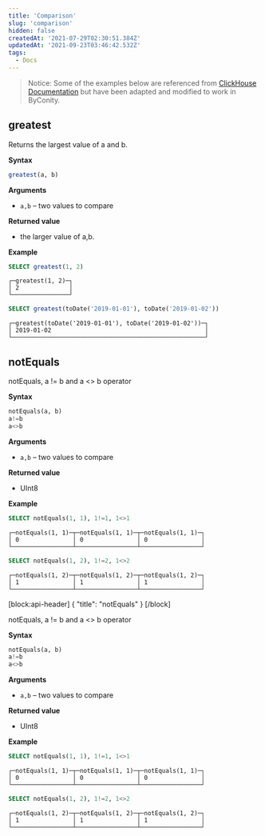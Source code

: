```yaml
---
title: 'Comparison'
slug: 'comparison'
hidden: false
createdAt: '2021-07-29T02:30:51.384Z'
updatedAt: '2021-09-23T03:46:42.532Z'
tags:
  - Docs
---
```


> Notice:
> Some of the examples below are referenced from [ClickHouse Documentation](https://clickhouse.com/docs/en/sql-reference/functions/) but have been adapted and modified to work in ByConity.

## greatest

Returns the largest value of a and b.

**Syntax**

```sql
greatest(a, b)
```

**Arguments**

- `a,b` – two values to compare

**Returned value**

- the larger value of a,b.

**Example**

```sql
SELECT greatest(1, 2)
```

```plain%20text
┌─greatest(1, 2)─┐
│ 2              │
└────────────────┘
```

```sql
SELECT greatest(toDate('2019-01-01'), toDate('2019-01-02'))
```

```plain%20text
┌─greatest(toDate('2019-01-01'), toDate('2019-01-02'))─┐
│ 2019-01-02                                           │
└──────────────────────────────────────────────────────┘
```

## notEquals

notEquals, a != b and a &lt;&gt; b operator

**Syntax**

```sql
notEquals(a, b)
a!=b
a<>b
```

**Arguments**

- `a,b` – two values to compare

**Returned value**

- UInt8

**Example**

```sql
SELECT notEquals(1, 1), 1!=1, 1<>1
```

```plain%20text
┌─notEquals(1, 1)─┬─notEquals(1, 1)─┬─notEquals(1, 1)─┐
│ 0               │ 0               │ 0               │
└─────────────────┴─────────────────┴─────────────────┘
```

```sql
SELECT notEquals(1, 2), 1!=2, 1<>2
```

```plain%20text
┌─notEquals(1, 2)─┬─notEquals(1, 2)─┬─notEquals(1, 2)─┐
│ 1               │ 1               │ 1               │
└─────────────────┴─────────────────┴─────────────────┘
```

[block:api-header]
{
"title": "notEquals"
}
[/block]

notEquals, a != b and a &lt;&gt; b operator

**Syntax**

```sql
notEquals(a, b)
a!=b
a<>b
```

**Arguments**

- `a,b` – two values to compare

**Returned value**

- UInt8

**Example**

```sql
SELECT notEquals(1, 1), 1!=1, 1<>1
```

```plain%20text
┌─notEquals(1, 1)─┬─notEquals(1, 1)─┬─notEquals(1, 1)─┐
│ 0               │ 0               │ 0               │
└─────────────────┴─────────────────┴─────────────────┘
```

```sql
SELECT notEquals(1, 2), 1!=2, 1<>2
```

```plain%20text
┌─notEquals(1, 2)─┬─notEquals(1, 2)─┬─notEquals(1, 2)─┐
│ 1               │ 1               │ 1               │
└─────────────────┴─────────────────┴─────────────────┘
```
